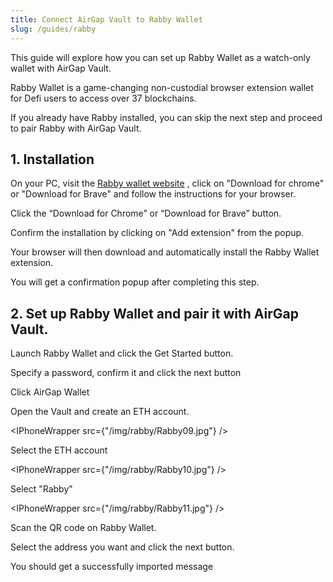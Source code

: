 ```yaml
---
title: Connect AirGap Vault to Rabby Wallet
slug: /guides/rabby
---
```



This guide will explore how you can set up Rabby Wallet as a watch-only wallet with AirGap Vault.

Rabby Wallet is a game-changing non-custodial browser extension wallet for Defi users to access over 37 blockchains.

If you already have Rabby installed, you can skip the next step and proceed to pair Rabby with AirGap Vault.

## 1. Installation

On your PC, visit the [Rabby wallet website](https://rabby.io/) , click on "Download for chrome" or "Download for Brave" and follow the instructions for your browser.

<BrowserWindow url="extension://rabby">

<DynamicImage
  src="/img/rabby/Rabby01.png"
  alt="Rabby Wallet"
/>

</BrowserWindow>

Click the “Download for Chrome” or “Download for Brave” button.

<BrowserWindow url="extension://rabby">

<DynamicImage
  src="/img/rabby/Rabby02.png"
  alt="Rabby Wallet"
/>

</BrowserWindow>

Confirm the installation by clicking on "Add extension" from the popup.

<BrowserWindow url="extension://rabby">

<DynamicImage
  src="/img/rabby/Rabby03.png"
  alt="Rabby Wallet"
/>

</BrowserWindow>

Your browser will then download and automatically install the Rabby Wallet extension.

You will get a confirmation popup after completing this step.


## 2. Set up Rabby Wallet and pair it with AirGap Vault.

Launch Rabby Wallet and click the Get Started button.

<BrowserWindow url="extension://rabby">

<DynamicImage
  src="/img/rabby/Rabby04.png"
  alt="Rabby Wallet"
/>

</BrowserWindow>

Specify a password, confirm it and click the next button

<BrowserWindow url="extension://rabby">

<DynamicImage
  src="/img/rabby/Rabby05.png"
  alt="Rabby Wallet"
/>

</BrowserWindow>

Click AirGap Wallet

<BrowserWindow url="extension://rabby">

<DynamicImage
  src="/img/rabby/Rabby06.png"
  alt="Rabby Wallet"
/>

</BrowserWindow>

Open the Vault and create an ETH account. 

<IPhoneWrapper src={"/img/rabby/Rabby09.jpg"} />

Select the ETH account

<IPhoneWrapper src={"/img/rabby/Rabby10.jpg"} />

Select "Rabby"

<IPhoneWrapper src={"/img/rabby/Rabby11.jpg"} />

Scan the QR code on Rabby Wallet.

<BrowserWindow url="extension://rabby">

<DynamicImage
  src="/img/rabby/Rabby07.png"
  alt="Rabby Wallet"
/>

</BrowserWindow>

Select the address you want and click the next button. 

<BrowserWindow url="extension://rabby">

<DynamicImage
  src="/img/rabby/Rabby08.png"
  alt="Rabby Wallet"
/>

</BrowserWindow>

You should get a successfully imported message

<BrowserWindow url="extension://rabby">

<DynamicImage
  src="/img/rabby/Rabby12.jpg"
  alt="Rabby Wallet"
/>

</BrowserWindow>
